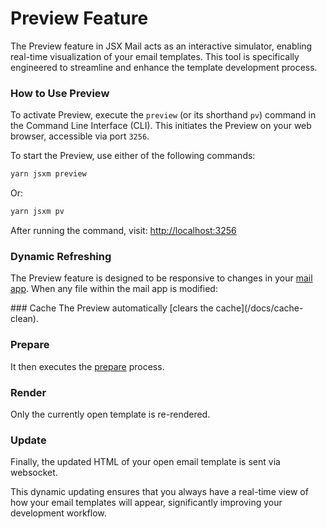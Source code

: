
# Preview Feature

The Preview feature in JSX Mail acts as an interactive simulator, enabling real-time visualization of your email templates. This tool is specifically engineered to streamline and enhance the template development process.

### How to Use Preview

To activate Preview, execute the `preview` (or its shorthand `pv`) command in the Command Line Interface (CLI). This initiates the Preview on your web browser, accessible via port `3256`.

To start the Preview, use either of the following commands:

```sh copy
yarn jsxm preview
```

Or:

```sh copy
yarn jsxm pv
```

After running the command, visit: [http://localhost:3256](http://localhost:3256)

### Dynamic Refreshing

The Preview feature is designed to be responsive to changes in your [mail app](/docs#mail-app). When any file within the mail app is modified:

<Steps>
### Cache
The Preview automatically [clears the cache](/docs/cache-clean).

### Prepare

It then executes the [prepare](/docs#prepare) process.

### Render

Only the currently open template is re-rendered.

### Update

Finally, the updated HTML of your open email template is sent via websocket.

</Steps>

This dynamic updating ensures that you always have a real-time view of how your email templates will appear, significantly improving your development workflow.